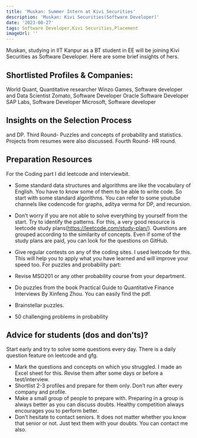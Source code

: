 ```yaml
---
title: 'Muskan: Summer Intern at Kivi Securities'
description: 'Muskan: Kivi Securities(Software Developer)'
date: '2023-08-27'
tags: Software Developer,Kivi Securities,Placement
imageUrl: ''
---
```


Muskan, studying in IIT Kanpur as a BT student in EE will be joining Kivi Securities as Software Developer. Here are some brief insights of hers.

## Shortlisted Profiles & Companies:
World Quant, Quantitative researcher
Winzo Games, Software developer and Data Scientist
Zomato, Software Developer
Oracle Software Developer
SAP Labs, Software Developer
Microsoft, Software developer

## Insights on the Selection Process
and DP.
Third Round- Puzzles and concepts of probability and statistics. Projects from resumes were
also discussed.
Fourth Round- HR round.

##  Preparation Resources
For the Coding part
I did leetcode and interviewbit.
- Some standard data structures and algorithms are like the vocabulary of English. You
have to know some of them to be able to write code. So start with some standard
algorithms. You can refer to some youtube channels like codencode for graphs, aditya
verma for DP, and recursion.

- Don’t worry if you are not able to solve everything by yourself from the start. Try to
identify the patterns. For this, a very good resource is leetcode study
plans(https://leetcode.com/study-plan/). Questions are grouped according to the
similarity of concepts. Even if some of the study plans are paid, you can look for the
questions on GitHub.
- Give regular contests on any of the coding sites. I used leetcode for this. This will help
you to apply what you have learned and will improve your speed too.
For puzzles and probability part:
- Revise MSO201 or any other probability course from your department.
- Do puzzles from the book Practical Guide to Quantitative Finance Interviews By
Xinfeng Zhou. You can easily find the pdf.
- Brainstellar puzzles.
- 50 challenging problems in probability

## Advice for students (dos and don’ts)? 
Start early and try to solve some questions every day. There is a daily question feature
on leetcode and gfg.
- Mark the questions and concepts on which you struggled. I made an Excel sheet for
this. Revise them after some days or before a test/interview.
- Shortlist 2-3 profiles and prepare for them only. Don’t run after every company and
profile.
- Make a small group of people to prepare with. Preparing in a group is always better as
you can discuss doubts. Healthy competition always encourages you to perform
better.
- Don’t hesitate to contact seniors. It does not matter whether you know that senior or
not. Just text them with your doubts. You can contact me also.

